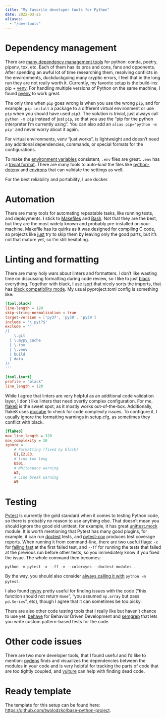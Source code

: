 ```yaml
---
title: "My favorite developer tools for Python"
date: 2022-03-25
aliases:
  - "/dev-tools"
---
```


# Dependency management

There are [many dependency management tools] for python: conda, poetry, pipenv, tox, etc.
Each of them has its pros and cons, fans and opponents. After spending an awful lot
of time researching them, resolving conflicts in the environments,
duckduckgoing many cryptic errors, I feel that in the long run they are not really worth
it. Currently, my favorite setup is the build-ins: pip + [venv]. For handling
multiple versions of Python on the same machine, I found [pyenv] to work great.

The only time when `pip` goes wrong is when you use the wrong `pip`, and for example,
`pip install` a package to a different virtual environment or use `pip` when you
should have used `pip3`. The solution is trivial, just always call `python -m pip`
instead of just `pip`, so that you use the "pip for the python interpreter I'm currently
using". You can also add an `alias pip='python -m pip'` and never worry about it again.

For virtual environments, venv "just works", is lightweight and doesn't need any
additional dependencies, commands, or special formats for the configurations.

To make the [environment variables] consistent, `.env` files are great. `.env`
has a [trivial format]. There are many tools to auto-load the files like
[python-dotenv] and [environs] that can validate the settings as well.

For the best reliability and portability, I use docker.

# Automation

There are many tools for automating repeatable tasks, like running tests, and deployments.
I stick to [Makefiles] and [Bash]. Not that they are the best, but they are the most
widely known and probably pre-installed on your machine. Makefile
has its quirks as it was designed for compiling C code, so projects like
[just] try to skip them by leaving only the good parts, but it's not that
mature yet, so I'm still hesitating.

# Linting and formatting

There are many holy wars about linters and formatters. I don't like wasting time on
discussing formatting during code review, so I like to just [black] everything.
Together with black, I use [isort] that nicely sorts the imports, that has
[black compatibility mode]. My usual pyproject.toml config is something like:

```toml
[tool.black]
line-length = 120
skip-string-normalization = true
target-version = ['py37', 'py38', 'py39']
include = '\.pyi?$'
exclude = '''
/(
    \.git
  | \.mypy_cache
  | \.tox
  | \.venv
  | build
  | data
)/
'''

[tool.isort]
profile = "black"
line_length = 120
```

While I agree that linters are very helpful as an additional code validation layer,
I don't like linters that need overtly complex configuration. For me, [flake8]
is the sweet spot, as it mostly works out-of-the-box. Additionally, flake8
uses [mccabe] to check for code complexity issues. To configure it, I usually
ignore the formatting warnings in setup.cfg, as sometimes they conflict with black.

```ini
[flake8]
max_line_length = 120
max_complexity = 10
ignore =
    # Formatting (fixed by black)
    E1,E2,E3,
    # line too long
    E501,
    # Whitespace warning
    W2,
    # Line break warning
    W5
 ```

# Testing

[Pytest] is currently the gold standard when it comes to testing Python code,
so there is probably no reason to use anything else. That doesn't mean you
should ignore the good old unittest, for example, it has great [unittest.mock]
module. It is worth mentioning that Pytest has many good plugins, for example,
it can run [doctest] tests, and [pytest-cov] produces test coverage reports.
When running it from command-line, there are two useful flags: `-x` for
[failing fast] at the first failed test, and `--ff` for running the tests that
failed at the previous run before other tests, so you immediately know if
you fixed the issue. The whole command then becomes:

```shell
python -m pytest -x --ff -v --color=yes --doctest-modules .
```

By the way, you should also consider [always calling it with] `python -m pytest`.

I also found [mypy] pretty useful for finding issues with the code ("this function
should not return `None`", "you assumed `np.array` but pass `pd.Series`", etc),
though I agree that it can sometimes be too picky.

There are also other code testing tools that I really like but haven't chance
to use yet: [behave] for Behavior Driven Development and [semgrep] that lets
you write custom pattern-based tests for the code.

# Other code issues

There are two more developer tools, that I found useful and I'd like to mention:
[pydeps] finds and visualizes the dependencies between the modules in your code
and is very helpful for tracking the parts of code that are too tightly coupled,
and [vulture] can help with finding dead code.

# Ready template

The template for this setup can be found here: <https://github.com/twolodzko/base-python-project>.


 [venv]: https://realpython.com/python-virtual-environments-a-primer/
 [Makefiles]: https://twolodzko.github.io/makefiles
 [Bash]: https://twolodzko.github.io/bash
 [environment variables]: https://twolodzko.github.io/env
 [trivial format]: https://smartmob-rfc.readthedocs.io/en/latest/2-dotenv.html
 [python-dotenv]: https://pypi.org/project/python-dotenv/
 [environs]: https://github.com/sloria/environs
 [just]: https://github.com/casey/just
 [black]: https://black.readthedocs.io/en/stable/
 [isort]: https://pycqa.github.io/isort/
 [black compatibility mode]: https://pycqa.github.io/isort/docs/configuration/black_compatibility.html
 [flake8]: https://flake8.pycqa.org/en/latest/
 [mccabe]: https://pypi.org/project/mccabe/
 [Pytest]: https://realpython.com/pytest-python-testing/
 [unittest.mock]: https://realpython.com/python-mock-library/
 [doctest]: https://docs.pytest.org/en/latest/how-to/doctest.html
 [failing fast]: https://docs.pytest.org/en/7.1.x/how-to/failures.html
 [behave]: https://behave.readthedocs.io/en/stable/
 [semgrep]: https://github.com/returntocorp/semgrep
 [pydeps]: https://pydeps.readthedocs.io/en/latest/
 [vulture]: https://pypi.org/project/vulture/
 [always calling it with]: https://stackoverflow.com/questions/10253826/path-issue-with-pytest-importerror-no-module-named-yadayadayada/34140498#34140498
 [pytest-cov]: https://pypi.org/project/pytest-cov/
 [many dependency management tools]: https://www.youtube.com/watch?v=-C8uVImkTQg
 [pyenv]: https://github.com/pyenv/pyenv
 [mypy]: http://mypy-lang.org/
